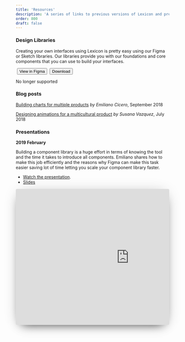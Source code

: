 ```yaml
---
title: 'Resources'
description: 'A series of links to previous versions of Lexicon and presentations done related to this design language.'
order: 800
draft: false
---
```



### Design Libraries

Creating your own interfaces using Lexicon is pretty easy using our Figma or Sketch libraries. Our libraries provide you with our foundations and core components that you can use to build your interfaces.

<Grid templateColumns="1fr 1fr 1fr" textAlign="center" autoRows="auto" gap="1rem">
	<Grid.Item>
		<img
			style={{ margin: '1.5rem', width: '6rem' }}
			src="/images/lexicon/resources/figma-logo.png"
			alt=""
		/>
		<Link to="https://www.figma.com/file/fvvqKW4bIPIUfWqrtLAjD4/lexicon-dsl">
			<Button>View in Figma</Button>
		</Link>
	</Grid.Item>
	<Grid.Item>
		<img
			style={{ margin: '1.5rem', width: '6rem' }}
			src="/images/lexicon/resources/sketch-symbol-transparent.png"
			alt=""
		/>
		<Link to="https://drive.google.com/file/d/1HfMYCIK9GE4htG6aTaRJ3NE5pJY7aB3k/view?usp=sharing">
			<Button>Download</Button>
		</Link>
		<p style={{ fontStyle: 'italic', color: '#6B6C7E' }}>No longer supported</p>
	</Grid.Item>
</Grid>

### Blog posts

[Building charts for multiple products](https://medium.com/liferaydesign/building-charts-for-multiple-products-bb399ef1a71e) _by Emiliano Cicero_, September 2018

[Designing animations for a multicultural product](https://medium.com/liferaydesign/designing-for-a-multicultural-product-9564bc657cb5) _by Susana Vazquez_, July 2018

### Presentations

**2019 February**

Building a component library is a huge effort in terms of knowing the tool and the time it takes to introduce all components. Emiliano shares how to make this job efficiently and the reasons why Figma can make this task easier saving lot of time letting you scale your component library faster.

-   [Watch the presentation](https://www.youtube.com/watch?v=lNJxO1ibNrM).
-   [Slides](https://docs.google.com/presentation/d/1dJTeHkSPzc7hVvoKB0ZRaWd3i11YLJq7IZ0ADHHvfzc/edit?usp=sharing)

<div style="height: 446px; margin-bottom: 2rem; overflow: hidden; margin-left: 0px; max-width: 816px; width: 100%; box-shadow: 0 0.2rem 3rem -1rem rgba(0, 0, 0, 0.3), 0 1rem 2rem -1.25rem rgba(0, 0, 0, 0.8); border-radius: 4px;">
	<iframe
		src="https://docs.google.com/presentation/d/1dJTeHkSPzc7hVvoKB0ZRaWd3i11YLJq7IZ0ADHHvfzc/embed?start=false&loop=false&delayms=3000"
		frameborder="0"
		width="742"
		height="447"
	/>
</div>

**2018 November**

Liferay DXP UX achievements for 7.1, adding the short term improvements we expect to have in Liferay DXP 7.2. Moreover, the lines of work Liferay DXP is working in termns of UX for the mid/long term future and how Lexicon helps on all this trip.

<a href="https://speakerdeck.com/victorvalle/liferay-dxp-ux-evolution-7d102f41-5803-41f5-ac2e-1da01da4f1a7" target="_blank">See presentation</a>

**2018 January**

Principles, grid, distances... are important elements to know how to craft inferfaces using Lexicon. [This slide deck](https://docs.google.com/presentation/d/10XRK4BUlaYwynL40mNGrrNC1SxkVtHxR-wA-RwOJmRg/edit?usp=sharing) will help you to understand how to build your own components and how to use the most common templates.

<div style="height: 446px; margin-bottom: 2rem; overflow: hidden; margin-left: 0px; max-width: 816px; width: 100%; box-shadow: 0 0.2rem 3rem -1rem rgba(0, 0, 0, 0.3), 0 1rem 2rem -1.25rem rgba(0, 0, 0, 0.8); border-radius: 4px;">
	<iframe
		src="https://docs.google.com/presentation/d/e/2PACX-1vSfh3xT-ogqij9lmxzJ3n1BmmweFu9XSYahZATIbt7R6jZpqrXEp3iGNSkGwIbGsXKDLGe9d5zs6PnH/embed?start=false&loop=false&delayms=3000"
		frameborder="0"
		width="742"
		height="447"
	/>
</div>

**2017 October**

[Lexicon Evolution](https://speakerdeck.com/victorvalle/lexicon-update-2017) was presented in DEVCON, LNAS and LRESP in October 2017. This presentation shows the news and updates, and lines of work of our design system.

<div style="height: 446px; margin-bottom: 2rem; overflow: hidden; margin-left: 0px; max-width: 816px; width: 100%; box-shadow: 0 0.2rem 3rem -1rem rgba(0, 0, 0, 0.3), 0 1rem 2rem -1.25rem rgba(0, 0, 0, 0.8); border-radius: 4px;">
	<iframe
		src="//speakerdeck.com/player/2e287bdf09a44bb78231e707a84a26a5"
		frameborder="0"
		width="742"
		height="447"
	/>
</div>

### Previous Lexicon Versions

[Lexicon Version 1.0](../../lexicon-1)
